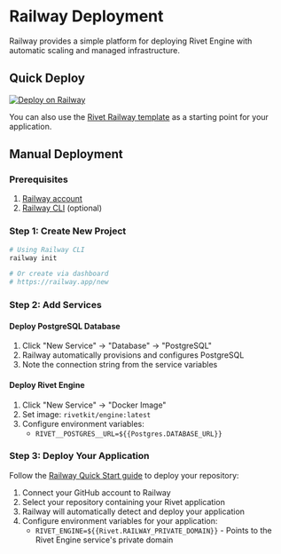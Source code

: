 # Railway Deployment

Railway provides a simple platform for deploying Rivet Engine with automatic scaling and managed infrastructure.

## Quick Deploy

[![Deploy on Railway](https://railway.com/button.svg)](https://railway.com/deploy/rivet?referralCode=RC7bza&utm_medium=integration&utm_source=template&utm_campaign=generic)

You can also use the [Rivet Railway template](https://github.com/rivet-gg/template-railway) as a starting point for your application.

## Manual Deployment

### Prerequisites

1. [Railway account](https://railway.app)
2. [Railway CLI](https://docs.railway.app/develop/cli) (optional)

### Step 1: Create New Project

```bash
# Using Railway CLI
railway init

# Or create via dashboard
# https://railway.app/new
```

### Step 2: Add Services

#### Deploy PostgreSQL Database

1. Click "New Service" → "Database" → "PostgreSQL"
2. Railway automatically provisions and configures PostgreSQL
3. Note the connection string from the service variables

#### Deploy Rivet Engine

1. Click "New Service" → "Docker Image"
2. Set image: `rivetkit/engine:latest`
3. Configure environment variables:
    - `RIVET__POSTGRES__URL=${{Postgres.DATABASE_URL}}`

### Step 3: Deploy Your Application

Follow the [Railway Quick Start guide](https://docs.railway.com/quick-start) to deploy your repository:

1. Connect your GitHub account to Railway
2. Select your repository containing your Rivet application
3. Railway will automatically detect and deploy your application
4. Configure environment variables for your application:
    - `RIVET_ENGINE=${{Rivet.RAILWAY_PRIVATE_DOMAIN}}` - Points to the Rivet Engine service's private domain

